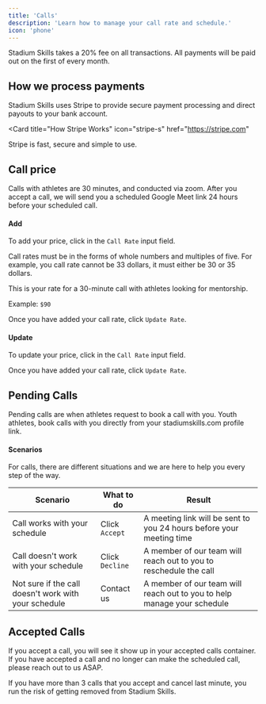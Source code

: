 ```yaml
---
title: 'Calls'
description: 'Learn how to manage your call rate and schedule.'
icon: 'phone'
---
```


<Note>
  Stadium Skills takes a 20% fee on all transactions. All payments will be paid out on the first of every month.
</Note>

## How we process payments

Stadium Skills uses Stripe to provide secure payment processing and direct payouts to your bank account.

<Card
  title="How Stripe Works"
  icon="stripe-s"
  href="https://stripe.com"
>
 Stripe is fast, secure and simple to use.
</Card>

## Call price
Calls with athletes are 30 minutes, and conducted via zoom. After you accept a call, we will send you a scheduled Google Meet link 24 hours before your scheduled call. 

#### Add
To add your price, click in the `Call Rate` input field.

<Warning>Call rates must be in the forms of whole numbers and multiples of five. For example, you call rate cannot be 33 dollars, it must either be 30 or 35 dollars.</Warning>

<ResponseField name="Price" type="number" required>
This is your rate for a 30-minute call with athletes looking for mentorship.

Example: `$90`

</ResponseField>

Once you have added your call rate, click `Update Rate`.



#### Update

To update your price, click in the `Call Rate` input field.

Once you have added your call rate, click `Update Rate`.



## Pending Calls
Pending calls are when athletes request to book a call with you. Youth athletes, book calls with you directly from your stadiumskills.com profile link.

#### Scenarios
For calls, there are different situations and we are here to help you every step of the way.

| Scenario   | What to do          | Result                 |
| ----------- | ------------------------ | ---------------------- |
| Call works with your schedule | Click `Accept` | A meeting link will be sent to you 24 hours before your meeting time |
| Call doesn't work with your schedule  | Click `Decline`    | A member of our team will reach out to you to reschedule the call   |
| Not sure if the call doesn't work with your schedule  | Contact us    | A member of our team will reach out to you to help manage your schedule   |

## Accepted Calls
If you accept a call, you will see it show up in your accepted calls container. If you have accepted a call and no longer can make the scheduled call, please reach out to us ASAP. 

<Warning>If you have more than 3 calls that you accept and cancel last minute, you run the risk of getting removed from Stadium Skills. </Warning>






